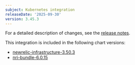```yaml
---
subject: Kubernetes integration
releaseDate: '2025-09-30'
version: 3.45.3
---
```


For a detailed description of changes, see the [release notes](https://github.com/newrelic/nri-kubernetes/releases/tag/v3.45.3).

This integration is included in the following chart versions:
* [newrelic-infrastructure-3.50.3](https://github.com/newrelic/nri-kubernetes/releases/tag/newrelic-infrastructure-3.50.3)
* [nri-bundle-6.0.15](https://github.com/newrelic/helm-charts/releases/tag/nri-bundle-6.0.15)
